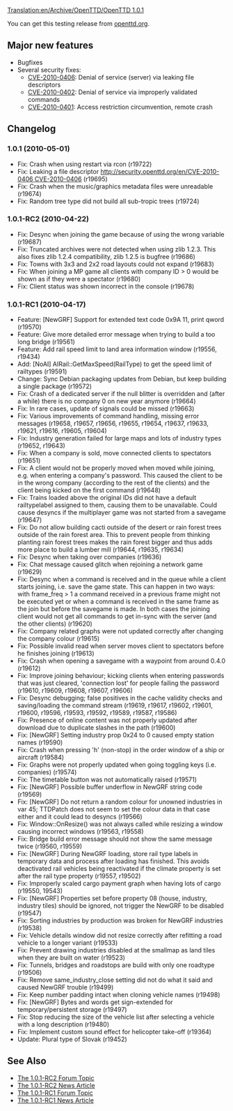[[Translation:en/Archive/OpenTTD/OpenTTD 1.0.1]]
{{en/Archive/OpenTTD/NaviPrevNext|prev=en/Archive/OpenTTD/OpenTTD 1.0.0|next=en/Archive/Lists/Roadmap 1.1|date=01 May 2010}}

You can get this testing release from [http://www.openttd.org/en/download-testing openttd.org].

==Major new features==

* Bugfixes
* Several security fixes:
** [http://security.openttd.org/en/CVE-2010-0406 CVE-2010-0406]: Denial of service (server) via leaking file descriptors
** [http://security.openttd.org/en/CVE-2010-0402 CVE-2010-0402]: Denial of service via improperly validated commands
** [http://security.openttd.org/en/CVE-2010-0401 CVE-2010-0401]: Access restriction circumvention, remote crash

==Changelog==

===1.0.1 (2010-05-01)===
* Fix: Crash when using restart via rcon (r19722)
* Fix: Leaking a file descriptor [[http://security.openttd.org/en/CVE-2010-0406 CVE-2010-0406]] {{en/Flyspray|3785}} (r19695)
* Fix: Crash when the music/graphics metadata files were unreadable {{en/Flyspray|3774}} (r19674)
* Fix: Random tree type did not build all sub-tropic trees {{en/Flyspray|3792}} (r19724)

===1.0.1-RC2 (2010-04-22)===
* Fix: Desync when joining the game because of using the wrong variable (r19687)
* Fix: Truncated archives were not detected when using zlib 1.2.3. This also fixes zlib 1.2.4 compatibility, zlib 1.2.5 is bugfree (r19686)
* Fix: Towns with 3x3 and 2x2 road layouts could not expand (r19683)
* Fix: When joining a MP game all clients with company ID > 0 would be shown as if they were a spectator {{en/Flyspray|3775}} (r19680)
* Fix: Client status was shown incorrect in the console (r19678)

===1.0.1-RC1 (2010-04-17)===
* Feature: [NewGRF] Support for extended text code 0x9A 11, print qword (r19570)
* Feature: Give more detailed error message when trying to build a too long bridge (r19561)
* Feature: Add rail speed limit to land area information window (r19556, r19434)
* Add: [NoAI] AIRail::GetMaxSpeed(RailType) to get the speed limit of railtypes (r19591)
* Change: Sync Debian packaging updates from Debian, but keep building a single package (r19572)
* Fix: Crash of a dedicated server if the null blitter is overridden and (after a while) there is no company 0 on new year anymore {{en/Flyspray|3749}} (r19664)
* Fix: In rare cases, update of signals could be missed (r19663)
* Fix: Various improvements of command handling, missing error messages (r19658, r19657, r19656, r19655, r19654, r19637, r19633, r19621, r19616, r19605, r19604)
* Fix: Industry generation failed for large maps and lots of industry types (r19652, r19643)
* Fix: When a company is sold, move connected clients to spectators {{en/Flyspray|3745}} (r19651)
* Fix: A client would not be properly moved when moved while joining, e.g. when entering a company's password. This caused the client to be in the wrong company (according to the rest of the clients) and the client being kicked on the first command {{en/Flyspray|3760}} (r19648)
* Fix: Trains loaded above the original IDs did not have a default railtypelabel assigned to them, causing them to be unavailable. Could cause desyncs if the multiplayer game was not started from a savegame {{en/Flyspray|3768}} (r19647)
* Fix: Do not allow building cacti outside of the desert or rain forest trees outside of the rain forest area. This to prevent people from thinking planting rain forest trees makes the rain forest bigger and thus adds more place to build a lumber mill {{en/Flyspray|3728}} (r19644, r19635, r19634)
* Fix: Desync when taking over companies (r19636)
* Fix: Chat message caused glitch when rejoining a network game {{en/Flyspray|3757}} (r19629)
* Fix: Desync when a command is received and in the queue while a client starts joining, i.e. save the game state. This can happen in two ways: with frame_freq > 1 a command received in a previous frame might not be executed yet or when a command is received in the same frame as the join but before the savegame is made. In both cases the joining client would not get all commands to get in-sync with the server (and the other clients) (r19620)
* Fix: Company related graphs were not updated correctly after changing the company colour {{en/Flyspray|3763}} (r19615)
* Fix: Possible invalid read when server moves client to spectators before he finishes joining {{en/Flyspray|3755}} (r19613)
* Fix: Crash when opening a savegame with a waypoint from around 0.4.0 {{en/Flyspray|3756}} (r19612)
* Fix: Improve joining behaviour; kicking clients when entering passwords that was just cleared, 'connection lost' for people failing the password (r19610, r19609, r19608, r19607, r19606)
* Fix: Desync debugging; false positives in the cache validity checks and saving/loading the command stream (r19619, r19617, r19602, r19601, r19600, r19596, r19593, r19592, r19589, r19587, r19586)
* Fix: Presence of online content was not properly updated after download due to duplicate slashes in the path (r19600)
* Fix: [NewGRF] Setting industry prop 0x24 to 0 caused empty station names (r19590)
* Fix: Crash when pressing 'h' (non-stop) in the order window of a ship or aircraft {{en/Flyspray|3744}} (r19584)
* Fix: Graphs were not properly updated when going toggling keys (i.e. companies) (r19574)
* Fix: The timetable button was not automatically raised {{en/Flyspray|3739}} (r19571)
* Fix: [NewGRF] Possible buffer underflow in NewGRF string code (r19569)
* Fix: [NewGRF] Do not return a random colour for unowned industries in var 45; TTDPatch does not seem to set the colour data in that case either and it could lead to desyncs (r19566)
* Fix: Window::OnResize() was not always called while resizing a window causing incorrect windows {{en/Flyspray|3730}} (r19563, r19558)
* Fix: Bridge build error message should not show the same message twice (r19560, r19559)
* Fix: [NewGRF] During NewGRF loading, store rail type labels in temporary data and process after loading has finished. This avoids deactivated rail vehicles being reactivated if the climate property is set after the rail type property (r19557, r19502)
* Fix: Improperly scaled cargo payment graph when having lots of cargo (r19550, 19543)
* Fix: [NewGRF] Properties set before property 08 (house, industry, industry tiles) should be ignored, not trigger the NewGRF to be disabled {{en/Flyspray|3725}} (r19547)
* Fix: Sorting industries by production was broken for NewGRF industries (r19538)
* Fix: Vehicle details window did not resize correctly after refitting a road vehicle to a longer variant {{en/Flyspray|3720}} (r19533)
* Fix: Prevent drawing industries disabled at the smallmap as land tiles when they are built on water (r19523)
* Fix: Tunnels, bridges and roadstops are build with only one roadtype (r19506)
* Fix: Remove same_industry_close setting did not do what it said and caused NewGRF trouble (r19499)
* Fix: Keep number padding intact when cloning vehicle names {{en/Flyspray|3710}} (r19498)
* Fix: [NewGRF] Bytes and words get sign-extended for temporary/persistent storage (r19497)
* Fix: Stop reducing the size of the vehicle list after selecting a vehicle with a long description (r19480)
* Fix: Implement custom sound effect for helicopter take-off {{en/Flyspray|3668}} (r19364)
* Update: Plural type of Slovak (r19452)

== See Also ==
*[http://www.tt-forums.net/viewtopic.php?f=29&t=48198 The 1.0.1-RC2 Forum Topic]
*[http://www.openttd.org/en/news/125 The 1.0.1-RC2 News Article]
*[http://www.tt-forums.net/viewtopic.php?f=29&t=48143 The 1.0.1-RC1 Forum Topic]
*[http://www.openttd.org/en/news/124 The 1.0.1-RC1 News Article]